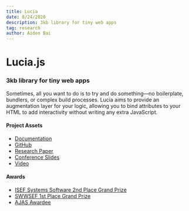 ```yaml
---
title: Lucia
date: 8/24/2020
description: 3kb library for tiny web apps
tag: research
author: Aiden Bai
---
```



# Lucia.js

### 3kb library for tiny web apps

Sometimes, all you want to do is to try and do something—no boilerplate, bundlers, or complex build processes. Lucia aims to provide an augmentation layer for your logic, allowing you to bind attributes to your HTML to add interactivity without writing any extra JavaScript.

#### Project Assets

- [Documentation](https://lucia.js.org)
- [GitHub](https://github.com/aidenybai/lucia)
- [Research Paper](https://drive.google.com/file/d/1msl6sqLo2Mlx-wCjvUTqxC1JuQrWtioS/view?usp=sharing)
- [Conference Slides](https://docs.google.com/presentation/d/e/2PACX-1vQ3TDBrpj7CJs3CHqwYHdPyFuDSnkkEIZMeE5Fhyi-96sYe6hcuB_MbH2BorUhnkn9R7hbKVkvhJZOn/pub?start=false&loop=false&delayms=3000)
- [Video](https://youtu.be/v_jiInwUcL8)

#### Awards

- [ISEF Systems Software 2nd Place Grand Prize](https://abstracts.societyforscience.org/Home/FullAbstract?ISEFYears=2021%2C&Category=Any%20Category&Finalist=Bai&AllAbstracts=True&FairCountry=Any%20Country&FairState=Any%20State&Keywords=Lucia&ProjectId=20266)
- [SWWSEF 1st Place Grand Prize](https://chsmstmagnet.com/2021/02/magnetos-shine-at-local-wssef-event/)
- [AJAS Awardee](https://washacad.org/2022-ajas-awardees/)

<Giscus
  repo="aidenybai/site"
  repoId="R_kgDOGKG46g"
  category="General"
  categoryId="DIC_kwDOGKG46s4CAJvK"
  mapping="<title>"
  reactionsEnabled="1"
  emitMetadata="0"
  theme="light"
/>
